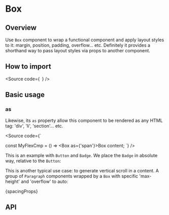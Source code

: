


<Meta of={Stories} />

# Box

## Overview

Use `Box` component to wrap a functional component and apply
layout styles to it: margin, position, padding, overflow... etc.
Definitely it provides a shorthand way to pass layout styles via props to
another component.

## How to import

<Source
  code={`
`}
/>

## Basic usage

<Canvas of={Stories.Base} />

### as

Likewise, its `as` property allow this component to be rendered as any HTML tag:
'div', 'li', 'section'... etc.

<Source
  code={`

const MyFlexCmp = () => <Box as={'span'}>Box content</Box>;
`}
/>

This is an example with `Button` and `Badge`. We place the `Badge` in absolute
way, relative to the `Button`:

<Canvas of={Stories.PlacingFunctionalComponents} />

This is another typical use case: to generate vertical scroll in a content.
A group of `Paragraph` components wrapped by a `Box` with specific 'max-height'
and 'overflow' to auto:

<Canvas of={Stories.Scrolled} />

<Markdown>{spacingProps}</Markdown>

## API

<ArgTypes of={Stories} />
